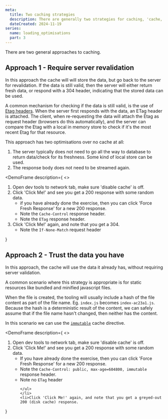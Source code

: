 ```yaml
---
meta:
  title: Two caching strategies
  description: There are generally two strategies for caching, 'cache, but require validation' and 'trust what you've already got without caching'. The latter is well suited for caching static assets.
  dateCreated: 2024-11-19
series: 
  name: loading_optimisations
  part: 3
---
```



There are two general approaches to caching. 

## Approach 1 - Require server revalidation 

In this approach the cache will will store the data, but go back to the server for revalidation. If the data is still valid, then the server will either return fresh data, or respond with a 304 header, indicating that the stored data can be used. 

A common mechanism for checking if the data is still valid, is the use of [Etag headers](https://developer.mozilla.org/en-US/docs/Web/HTTP/Headers/ETag). When the server first responds with the data, an ETag header is attached. The client, when re-requesting the data will attach the Etag as request header (browsers do this automatically), and the server can compare the Etag with a local in memory store to check if it's the most recent Etag for that resource.

This approach has two optimisations over no cache at all: 

1. The server typically does not need to go all the way to database to return data/check for its freshness. Some kind of local store can be used. 
2. The response body does not need to be streamed again. 


<DemoFrame
  description={
    <>
    <ol>
    <li>Open dev tools to network tab, make sure 'disable cache' is off.</li>
    <li>Click 'Click Me!' and see you get a 200 response with some random data.
    <ul>
        <li>if you have already done the exercise, then you can click 'Force Fresh Response' for a new 200 response.</li>
        <li>Note the `Cache-Control` response header.</li>
        <li>Note the `ETag` response header.</li>
    </ul>
    </li>
    <li>Click 'Click Me!' again, and note that you get a 304.
       <ul>
        <li>Note the `If-None-Match` request header</li>
        </ul>
 </li>
    </ol>
    </>

  }
>
  <RequestRequiresValidation endpoint="requires-validation"/>
</DemoFrame>


## Approach 2 - Trust the data you have

In this approach, the cache will use the data it already has, without requiring server validation. 

A common scenario where this strategy is appropriate is for static resources like bundled and minified javascript files. 

When the file is created, the tooling will usually include a hash of the file content as part of the file name. Eg. `index.js` becomes `index-ac23a1.js`. Because the hash is a deterministic result of the content, we can safely assume that if the file name hasn't changed, then neither has the content. 

In this scenario we can use the [`immutable`](https://developer.mozilla.org/en-US/docs/Web/HTTP/Headers/Cache-Control#:~:text=the%20response%20contents.-,immutable,-The%20immutable%20response) cache directive. 

<DemoFrame
  description={
    <>
    <ol>
    <li>Open dev tools to network tab, make sure 'disable cache' is off.</li>
    <li>Click 'Click Me!' and see you get a 200 response with some random data.
    <ul>
        <li>If you have already done the exercise, then you can click 'Force Fresh Response' for a new 200 response.</li>
        <li>Note the `Cache-Control: public, max-age=604800, immutable` response header.</li>
        <li>Note no `ETag` header</li>

    </ul>
    </li>
    <li>Click 'Click Me!' again, and note that you get a greyed-out 200 (disk cache) response.
   </li>
    </ol>
    </>

  }
>
  <RequestRequiresValidation endpoint="immutable"/>
</DemoFrame>
